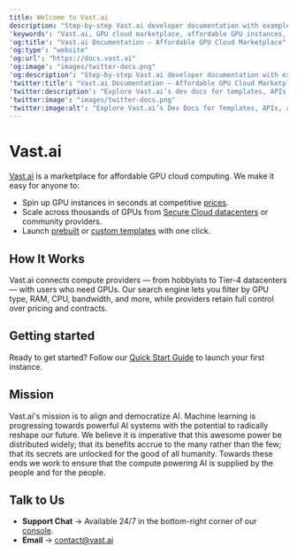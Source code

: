 ```yaml
---
title: Welcome to Vast.ai
description: "Step-by-step Vast.ai developer documentation with examples, guides, and API references."
'keywords': "Vast.ai, GPU cloud marketplace, affordable GPU instances, cloud GPU rental marketplace, matchmaking compute marketplace, GPU cloud computing, launch GPU instances, prebuilt templates, custom templates, GPU search filters, on-demand GPU rentals, interruptible rentals, rental contracts, secure cloud computing, dlperf performance score, Vast console, Vast CLI, quickstart guides, API usage, account setup, host setup, listing machines, managing templates, hosting agreement, SLA, billing, pricing, payout methods, Stripe, PayPal, Wise, hosting machines, GPU slicing, storage volumes, reliability scoring, credit management, autobilling, data transfer, scp, rsync, Jupyter, SSH instances, Docker, port mapping, HTTPS direct access, deep learning GPU, ResNet50 benchmark, Colab compatibility, Disco Diffusion, Stable Diffusion, Bittensor mining, NVIDIA GLX desktop virtualization"
'og:title': "Vast.ai Documentation – Affordable GPU Cloud Marketplace"
'og:type': "website"
'og:url': "https://docs.vast.ai"
'og:image': "images/twitter-docs.png"
'og:description': "Step-by-step Vast.ai developer documentation with examples, guides, and API references."
'twitter:title': "Vast.ai Documentation – Affordable GPU Cloud Marketplace"
'twitter:description': "Explore Vast.ai’s dev docs for templates, APIs, and usage—GPU instances deployed in seconds!"
'twitter:image': "images/twitter-docs.png"
'twitter:image:alt': "Explore Vast.ai’s Dev Docs for Templates, APIs, and Usage"
---
```


# Vast.ai

[Vast.ai](https://www.vast.ai) is a marketplace for affordable GPU cloud computing. We make it easy for anyone to:

- Spin up GPU instances in seconds at competitive [prices](https://vast.ai/pricing).
- Scale across thousands of GPUs from [Secure Cloud datacenters](https://cloud.vast.ai/create/?instanceDiskSizeMin=16&instanceDurationMin=259200&instanceType=onDemand&isAvxSupported=false&isHostSecure=true&isMachineIpStatic=false&isOfferAvailable=true&isOfferCompatible=true&isOfferVerified=true&isQueryInverted=false&machineReliabilityMin=0.9&sorts=score-desc) or community providers.
- Launch [prebuilt](https://cloud.vast.ai/templates/) or [custom templates](/documentation/templates/creating-templates) with one click.

## How It Works

Vast.ai connects compute providers — from hobbyists to Tier-4 datacenters — with users who need GPUs. Our search engine lets you filter by GPU type, RAM, CPU, bandwidth, and more, while providers retain full control over pricing and contracts.

## Getting started

Ready to get started? Follow our [Quick Start Guide](/documentation/get-started/quickstart) to launch your first instance.

## Mission

Vast.ai's mission is to align and democratize AI. Machine learning is progressing towards powerful AI systems with the potential to radically reshape our future. We believe it is imperative that this awesome power be distributed widely; that its benefits accrue to the many rather than the few; that its secrets are unlocked for the good of all humanity. Towards these ends we work to ensure that the compute powering AI is supplied by the people and for the people.

## Talk to Us

- **Support Chat** → Available 24/7 in the bottom-right corner of our [console](https://cloud.vast.ai).
- **Email** → [contact@vast.ai](mailto:contact@vast.ai)

